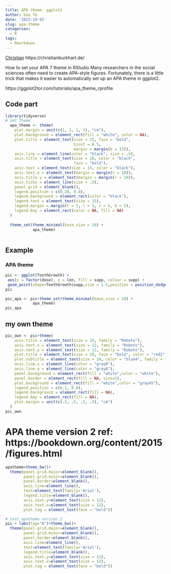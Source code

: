 ```yaml
---
title: APA theme- ggplot2
author: Guo Te
date: '2022-10-05'
slug: apa-theme
categories:
  - R
tags:
  - Rmarkdown
---
```

[Christian](https://ggplot2tor.com/tutorials/apa_theme_rprofile)
https://christianburkhart.de/

How to set your APA 7 theme in RStudio
Many researchers in the social sciences often need to create APA-style figures. Fortunately, there is a little trick that makes it easier to automatically set up an APA theme in ggplot2.

https://ggplot2tor.com/tutorials/apa_theme_rprofile

## Code part
```r

library(tidyverse)
# Set theme
  apa_theme <- theme(
    plot.margin = unit(c(1, 1, 1, 1), "cm"),
    plot.background = element_rect(fill = "white", color = NA),
    plot.title = element_text(size = 22, face = "bold",
                              hjust = 0.5,
                              margin = margin(b = 15)),
    axis.line = element_line(color = "black", size = .5),
    axis.title = element_text(size = 18, color = "black",
                              face = "bold"),
    axis.text = element_text(size = 15, color = "black"),
    axis.text.x = element_text(margin = margin(t = 10)),
    axis.title.y = element_text(margin = margin(r = 10)),
    axis.ticks = element_line(size = .5),
    panel.grid = element_blank(),
    legend.position = c(0.20, 0.8),
    legend.background = element_rect(color = "black"),
    legend.text = element_text(size = 15),
    legend.margin = margin(t = 5, l = 5, r = 5, b = 5),
    legend.key = element_rect(color = NA, fill = NA)
  )
  
  theme_set(theme_minimal(base_size = 18) +
            apa_theme)
            
```

## Example
### APA theme
```r
pic <- ggplot(ToothGrowth) +
 aes(x = factor(dose), y = len, fill = supp, colour = supp) +
 geom_point(shape=ToothGrowth$supp,size = 1.5,position = position_dodge(0.2)) 
pic

pic_apa <- pic+theme_set(theme_minimal(base_size = 18) +
            apa_theme)
pic_apa
```

## my own theme
```r
pic_own <- pic+theme(
    axis.title = element_text(size = 16, family = "Roboto"),
    axis.text.x = element_text(size = 12, family = "Roboto"),
    axis.text.y = element_text(size = 12, family = "Roboto"),
    plot.title = element_text(size = 20, face = "bold", color = "red2", family = "Lato"),
    plot.subtitle = element_text(size = 14, color = "blue4", family = "Lato"),
    axis.line.x = element_line(color = "gray8"),
    axis.line.y = element_line(color = "gray8"),
    panel.background = element_rect(fill = "white",color = "white"),
    panel.border = element_rect(fill = NA, size=1),
    plot.background = element_rect(fill = "white",color = "gray45"),
    legend.position = c(0.1, 0.8),
    legend.background = element_rect(fill = NA),
    legend.key = element_rect(fill = NA),
    plot.margin = unit(c(.5, .5, .5, .5), "cm")
  )
pic_own  
```

# APA theme version 2 ref: https://bookdown.org/content/2015/figures.html
```r
apatheme=theme_bw()+
  theme(panel.grid.major=element_blank(),
        panel.grid.minor=element_blank(),
        panel.border=element_blank(),
        axis.line=element_line(),
        text=element_text(family='Arial'),
        legend.title=element_blank(),
        axis.text.y=element_text(size = 12),
        axis.text.x=element_text(size = 12),
        plot.tag = element_text(face = "bold"))

# test apatheme version 2
pic + labs(tag="A")+theme_bw()+
  theme(panel.grid.major=element_blank(),
        panel.grid.minor=element_blank(),
        panel.border=element_blank(),
        axis.line=element_line(),
        text=element_text(family='Arial'),
        legend.title=element_blank(),
        axis.text.y=element_text(size = 12),
        axis.text.x=element_text(size = 12),
        plot.tag = element_text(face = "bold"))
```

